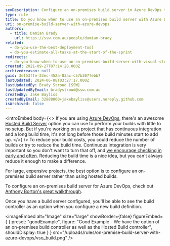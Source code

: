 ```yaml
---
seoDescription: Configure an on-premises build server in Azure DevOps to reduce continuous integration build costs and optimize your project's performance.
type: rule
title: Do you know when to use an on-premises build server with Azure DevOps?
uri: on-premise-build-server-with-azure-devops
authors:
  - title: Damian Brady
    url: https://ssw.com.au/people/damian-brady
related:
  - do-you-use-the-best-deployment-tool
  - do-you-estimate-all-tasks-at-the-start-of-the-sprint
redirects:
  - do-you-know-when-to-use-an-on-premises-build-server-with-visual-studio-online
created: 2021-09-27T07:14:28.000Z
archivedreason: null
guid: 3ef53ffe-23ec-452a-83ac-c57b307febb7
lastUpdated: 2024-06-08T03:27:17.000Z
lastUpdatedBy: Brady Stroud [SSW]
lastUpdatedByEmail: bradystroud@ssw.com.au
createdBy: Jake Bayliss
createdByEmail: 32888060+jakebayliss@users.noreply.github.com
isArchived: false
---
```


<introEmbed
  body={<>
If you are using [Azure DevOps](https://azure.microsoft.com/en-us/services/devops?WT.mc_id=DOP-MVP-33518), there's an awesome [Hosted Build Server](https://devblogs.microsoft.com/bharry/configuring-a-build-server-against-your-shiny-new-hosted-tfs-account/?WT.mc_id=DOP-MVP-33518) option you can use to perform your builds with little to no setup. But if you're working on a project that has continuous integration and a long build time, it's not long before those build minutes start to add up.
  </>}
/>
To reduce your build costs, you could reduce the number of builds or try to reduce the build time. Continuous integration is very important so you don't want to turn that off, and [we encourage checking in early and often](/do-you-know-to-get-visual-studio-to-remind-you-to-check-in). Reducing the build time is a nice idea, but you can't always reduce it enough to make a difference.

For large, expensive projects, the best option is to configure an on-premises build server rather than using hosted builds.

To configure an on-premises build server for Azure DevOps, check out [Anthony Borton's great walkthrough](https://anthonyborton.com/2014/04/configuring-on-premises-build-server-for-visual-studio-online/).

Once you have a build server configured, you'll be able to see the build controller as an option when you configure a new build definition.

<imageEmbed
  alt="Image"
  size="large"
  showBorder={false}
  figureEmbed={ {
    preset: "goodExample",
    figure: "Good Example - We have the option of an on-premises build controller as well as the Hosted Build controller",
    shouldDisplay: true
  } }
  src="/uploads/rules/on-premise-build-server-with-azure-devops/vso_build.png"
/>

